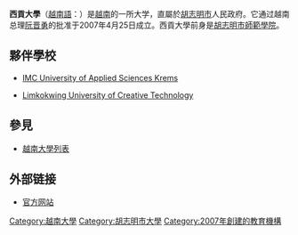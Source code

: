 {{Infobox university
|name = 西貢大學
|native_name = Đại học Sài Gòn
|image_name =
|image_size = 200px
|established = 2003年
|type = [[公立大學|公立大學]] 
|rector = [[阮曰玩|阮曰玩]]
|students = ~18,000 (2015)
|city = [[胡志明市|胡志明市]]
|country = [[越南|越南]]
|coor = {{Coord|10.760|106.682|type:edu_region:VN|display=inline,title}}
|campus = 胡志明市市區
|colours = Teal, Sky Blue and White {{color box|#0d537f}}{{color box|#75c5f0}}{{color box|#ffffff}}
|website ={{url|www.sgu.edu.vn}}
|footnotes = 
}}

'''西貢大學'''（[[越南語|越南語]]：'''{{lang|vi|Đại học Sài Gòn}}'''）是[[越南|越南]]的一所大学，直屬於[[胡志明市|胡志明市]]人民政府。它通过越南总理[[阮晋勇|阮晋勇]]的批准于2007年4月25日成立。西貢大學前身是[[胡志明市師範學院|胡志明市師範學院]]。

==夥伴學校==
* {{flagicon|Austria}} [[IMC_University_of_Applied_Sciences_Krems|IMC University of Applied Sciences Krems]]
* {{flagicon|Malaysia}} [[Limkokwing_University_of_Creative_Technology|Limkokwing University of Creative Technology]]

==參見==
*[[越南大學列表|越南大學列表]]

==外部链接==
*[http://www.sgu.edu.vn/ 官方网站] {{Wayback|url=http://www.sgu.edu.vn/ |date=20210502172356 }}

[[Category:越南大學|Category:越南大學]]
[[Category:胡志明市大學|Category:胡志明市大學]]
[[Category:2007年創建的教育機構|Category:2007年創建的教育機構]]